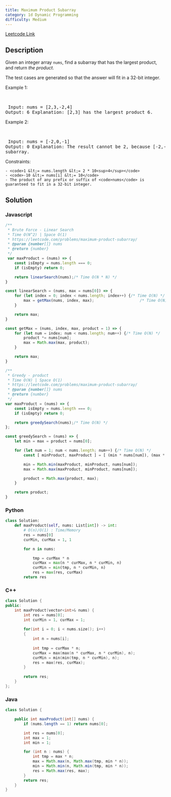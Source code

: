 ```yaml
---
title: Maximum Product Subarray
category: 1d Dynamic Programming
difficulty: Medium
---
```


<Callout>

[Leetcode Link](https://leetcode.com/problems/maximum-product-subarray)

</Callout>

## Description
Given an integer array <code>nums</code>, find a <span data-keyword="subarray-nonempty">subarray</span> that has the largest product, and return *the product*.

The test cases are generated so that the answer will fit in a 32-bit integer.

 
Example 1:

<br /><pre className="overflow-x-auto">
Input: nums = [2,3,-2,4]
Output: 6
Explanation: [2,3] has the largest product 6.
</pre>

Example 2:

<br /><pre className="overflow-x-auto">
Input: nums = [-2,0,-1]
Output: 0
Explanation: The result cannot be 2, because [-2,-1] is not a subarray.
</pre>

 
Constraints:


	- <code>1 &lt;= nums.length &lt;= 2 * 10<sup>4</sup></code>
	- <code>-10 &lt;= nums[i] &lt;= 10</code>
	- The product of any prefix or suffix of <code>nums</code> is guaranteed to fit in a 32-bit integer.



## Solution

### Javascript
```javascript
/**
 * Brute Force - Linear Search
 * Time O(N^2) | Space O(1)
 * https://leetcode.com/problems/maximum-product-subarray/
 * @param {number[]} nums
 * @return {number}
 */
 var maxProduct = (nums) => {
    const isEmpty = nums.length === 0;
    if (isEmpty) return 0;

    return linearSearch(nums);/* Time O(N * N) */
}

const linearSearch = (nums, max = nums[0]) => {
    for (let index = 0; index < nums.length; index++) {/* Time O(N) */
        max = getMax(nums, index, max);                    /* Time O(N) */
    }

    return max;
}

const getMax = (nums, index, max, product = 1) => {
    for (let num = index; num < nums.length; num++) {/* Time O(N) */
        product *= nums[num];
        max = Math.max(max, product);
    }

    return max;
}

/**
 * Greedy - product
 * Time O(N) | Space O(1)
 * https://leetcode.com/problems/maximum-product-subarray/
 * @param {number[]} nums
 * @return {number}
 */
var maxProduct = (nums) => {
    const isEmpty = nums.length === 0;
    if (isEmpty) return 0;

    return greedySearch(nums);/* Time O(N) */
};

const greedySearch = (nums) => {
    let min = max = product = nums[0];

    for (let num = 1; num < nums.length; num++) {/* Time O(N) */
        const [ minProduct, maxProduct ] = [ (min * nums[num]), (max * nums[num]) ];

        min = Math.min(maxProduct, minProduct, nums[num]);
        max = Math.max(maxProduct, minProduct, nums[num]);

        product = Math.max(product, max);
    }

    return product;
}
```
### Python
```python
class Solution:
    def maxProduct(self, nums: List[int]) -> int:
        # O(n)/O(1) : Time/Memory
        res = nums[0]
        curMin, curMax = 1, 1

        for n in nums:

            tmp = curMax * n
            curMax = max(n * curMax, n * curMin, n)
            curMin = min(tmp, n * curMin, n)
            res = max(res, curMax)
        return res

```
### C++
```cpp
class Solution {
public:
    int maxProduct(vector<int>& nums) {
        int res = nums[0];
        int curMin = 1, curMax = 1;
        
        for(int i = 0; i < nums.size(); i++)
        {
            int n = nums[i];
                
            int tmp = curMax * n;
            curMax = max(max(n * curMax, n * curMin), n);
            curMin = min(min(tmp, n * curMin), n);
            res = max(res, curMax);
        }
        
        return res;
    }
};

```
### Java
```java
class Solution {

    public int maxProduct(int[] nums) {
        if (nums.length == 1) return nums[0];

        int res = nums[0];
        int max = 1;
        int min = 1;

        for (int n : nums) {
            int tmp = max * n;
            max = Math.max(n, Math.max(tmp, min * n));
            min = Math.min(n, Math.min(tmp, min * n));
            res = Math.max(res, max);
        }
        return res;
    }
}

```


